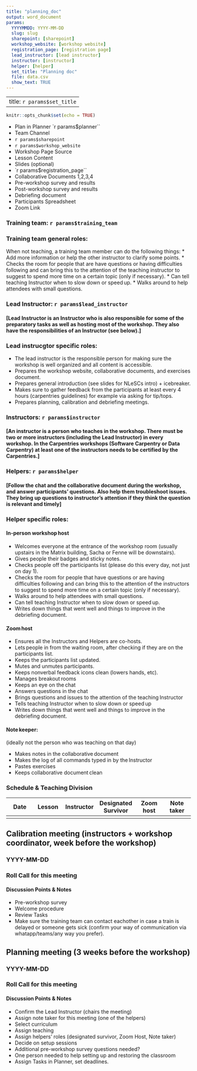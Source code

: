 ```yaml
---
title: "planning_doc"
output: word_document
params:
  YYYYMMDD: YYYY-MM-DD
  slug: slug
  sharepoint: [sharepoint]
  workshop_website: [workshop website]
  registration_page: [registration page]
  lead_instructor: [lead instructor]
  instructor: [instructor]
  helper: [helper]
  set_title: "Planning doc"
  file: data.csv
  show_text: TRUE
---
```


---
title: `r params$set_title`
---
```r
knitr::opts_chunk$set(echo = TRUE)
```

* Plan in Planner `r params$planner`` 
* Team Channel 
* `r params$sharepoint`
* `r params$workshop_website ` 
* Workshop Page Source 
* Lesson Content 
* Slides (optional) 
* `r params$registration_page`` 
* Collaborative Documents 1,2,3,4 
* Pre-workshop survey and results 
* Post-workshop survey and results 
* Debriefing document 
* Participants Spreadsheet 
* Zoom Link 

### Training team:  `r params$training_team`

### Training team general roles:  
When not teaching, a training team member can do the following things:
* Add more information or help the other instructor to clarify some points.
* Checks the room for people that are have questions or having difficulties following and can bring this to the attention of the teaching instructor to suggest to spend more time on a certain topic (only if necessary).
* Can tell teaching Instructor when to slow down or speed up.
* Walks around to help attendees with small questions.

### Lead Instructor:  `r params$lead_instructor`
#### [Lead Instructor is an Instructor who is also responsible for some of the preparatory tasks as well as hosting most of the workshop. They also have the responsibilities of an Instructor (see below).]  
### Lead instrucgtor specific roles:  

* The lead instructor is the responsible person for making sure the workshop is well organized and all content is accessible.
* Prepares the workshop website, collaborative documents, and exercises document.
* Prepares general introduction (see slides for NLeSCs intro) + icebreaker.
* Makes sure to gather feedback from the participants at least every 4 hours (carpentries guidelines) for example via asking for tip/tops.
* Prepares planning, calibration and debriefing meetings.

### Instructors:  `r params$instructor`
#### [An instructor is a person who teaches in the workshop. There must be two or more instructors (including the Lead Instructor) in every workshop. In the Carpentries workshops (Software Carpentry or Data Carpentry) at least one of the instructors needs to be certified by the Carpentries.]  

### Helpers: `r params$helper`
#### [Follow the chat and the collaborative document during the workshop, and answer participants’ questions. Also help them troubleshoot issues. They bring up questions to instructor’s attention if they think the question is relevant and timely]  
 
### Helper specific roles:  

#### In-person workshop host  

* Welcomes everyone at the entrance of the workshop room (usually upstairs in the Matrix building, Sacha or Fenne will be downstairs).
* Gives people their badges and sticky notes.
* Checks people off the participants list (please do this every day, not just on day 1).
* Checks the room for people that have questions or are having difficulties following and can bring this to the attention of the instructors to suggest to spend more time on a certain topic (only if necessary).
* Walks around to help attendees with small questions.
* Can tell teaching Instructor when to slow down or speed up.
* Writes down things that went well and things to improve in the debriefing document.

#### Zoom host  

* Ensures all the Instructors and Helpers are co-hosts.  
* Lets people in from the waiting room, after checking if they are on the participants list.  
* Keeps the participants list updated.  
* Mutes and unmutes participants.  
* Keeps nonverbal feedback icons clean (lowers hands, etc).  
* Manages breakout rooms  
* Keeps an eye on the chat  
* Answers questions in the chat  
* Brings questions and issues to the attention of the teaching Instructor  
* Tells teaching Instructor when to slow down or speed up  
* Writes down things that went well and things to improve in the debriefing document.

#### Note keeper:  
(ideally not the person who was teaching on that day)   

* Makes notes in the collaborative document  
* Makes the log of all commands typed in by the Instructor  
* Pastes exercises  
* Keeps collaborative document clean  

### Schedule & Teaching Division 

| Date | Lesson | Instructor | Designated Survivor | Zoom host | Note taker |
|---|---|---|---|---|---|
|   |   |   |   |   |   |  
    
	
## Calibration meeting (instructors + workshop coordinator, week before the workshop) 

### YYYY-MM-DD

### Roll Call for this meeting

#### Discussion Points & Notes 

* Pre-workshop survey 
* Welcome procedure 
* Review Tasks 
* Make sure the training team can contact eachother in case a train is delayed or someone gets sick (confirm your way of communication via whatapp/teams/any way you prefer).

## Planning meeting (3 weeks before the workshop) 

### YYYY-MM-DD 

### Roll Call for this meeting

#### Discussion Points & Notes 

* Confirm the Lead Instructor (chairs the meeting)
* Assign note taker for this meeting (one of the helpers)
* Select curriculum  
* Assign teaching  
* Assign helpers’ roles (designated survivor, Zoom Host, Note taker)  
* Decide on setup sessions
* Additional pre-workshop survey questions needed?
* One person needed to help setting up and restoring the classroom
* Assign Tasks in Planner, set deadlines. 


